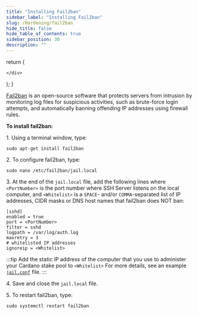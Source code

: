 ```yaml
---
title: "Installing Fail2ban"
sidebar_label: "Installing Fail2ban"
slug: /Hardening/fail2ban
hide_title: false
hide_table_of_contents: true
sidebar_position: 30
description: ""
---
```



  return (
    <div>



    </div>
  );
}

<!-- <HTMLContent /> -->

[Fail2ban](https://github.com/fail2ban/fail2ban) is an open-source software that protects servers from intrusion by monitoring log files for suspicious activities, such as brute-force login attempts, and automatically banning offending IP addresses using firewall rules.

**To install fail2ban:**

1\. Using a terminal window, type:
```
sudo apt-get install fail2ban
```

2\. To configure fail2ban, type:
```
sudo nano /etc/fail2ban/jail.local
```

3\. At the end of the `jail.local` file, add the following lines where `<PortNumber>` is the port number where SSH Server listens on the local computer, and `<Whitelist>` is a `SPACE`- and/or `COMMA`-separated list of IP addresses, CIDR masks or DNS host names that fail2ban does NOT ban:
```
[sshd]
enabled = true
port = <PortNumber>
filter = sshd
logpath = /var/log/auth.log
maxretry = 3
# whitelisted IP addresses
ignoreip = <Whitelist>
```

:::tip
Add the static IP address of the computer that you use to administer your Cardano stake pool to `<Whitelist>` For more details, see an example [`jail.conf`](https://github.com/fail2ban/fail2ban/blob/master/config/jail.conf) file.
:::

4\. Save and close the `jail.local` file.

5\. To restart fail2ban, type:
```
sudo systemctl restart fail2ban
```
